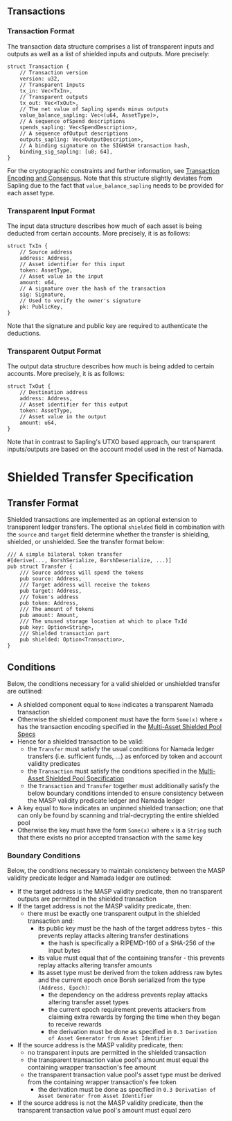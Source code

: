 
## Transactions

### Transaction Format
The transaction data structure comprises a list of transparent inputs
and outputs as well as a list of shielded inputs and outputs. More
precisely:
```
struct Transaction {
    // Transaction version
    version: u32,
    // Transparent inputs
    tx_in: Vec<TxIn>,
    // Transparent outputs
    tx_out: Vec<TxOut>,
    // The net value of Sapling spends minus outputs
    value_balance_sapling: Vec<(u64, AssetType)>,
    // A sequence ofSpend descriptions
    spends_sapling: Vec<SpendDescription>,
    // A sequence ofOutput descriptions
    outputs_sapling: Vec<OutputDescription>,
    // A binding signature on the SIGHASH transaction hash,
    binding_sig_sapling: [u8; 64],
}
```
For the cryptographic constraints and further information, see
[Transaction Encoding and Consensus](https://zips.z.cash/protocol/protocol.pdf#txnencoding).
Note that this structure slightly deviates from Sapling due to
the fact that `value_balance_sapling` needs to be provided for
each asset type.

### Transparent Input Format
The input data structure describes how much of each asset is
being deducted from certain accounts. More precisely, it is as follows:
```
struct TxIn {
    // Source address
    address: Address,
    // Asset identifier for this input
    token: AssetType,
    // Asset value in the input
    amount: u64,
    // A signature over the hash of the transaction
    sig: Signature,
    // Used to verify the owner's signature
    pk: PublicKey,
}
```
Note that the signature and public key are required to authenticate
the deductions.
### Transparent Output Format
The output data structure describes how much is being added to
certain accounts. More precisely, it is as follows:
```
struct TxOut {
    // Destination address
    address: Address,
    // Asset identifier for this output
    token: AssetType,
    // Asset value in the output
    amount: u64,
}
```
Note that in contrast to Sapling's UTXO based approach, our
transparent inputs/outputs are based on the account model used
in the rest of Namada.

# Shielded Transfer Specification
## Transfer Format
Shielded transactions are implemented as an optional extension to transparent ledger transfers. The optional `shielded` field in combination with the `source` and `target` field determine whether the transfer is shielding, shielded, or unshielded. See the transfer format below:
```
/// A simple bilateral token transfer
#[derive(..., BorshSerialize, BorshDeserialize, ...)]
pub struct Transfer {
    /// Source address will spend the tokens
    pub source: Address,
    /// Target address will receive the tokens
    pub target: Address,
    /// Token's address
    pub token: Address,
    /// The amount of tokens
    pub amount: Amount,
    /// The unused storage location at which to place TxId
    pub key: Option<String>,
    /// Shielded transaction part
    pub shielded: Option<Transaction>,
}
```
## Conditions
Below, the conditions necessary for a valid shielded or unshielded transfer are outlined:
* A shielded component equal to `None` indicates a transparent Namada transaction
* Otherwise the shielded component must have the form `Some(x)` where `x` has the transaction encoding specified in the [Multi-Asset Shielded Pool Specs]()
* Hence for a shielded transaction to be valid:
  * the `Transfer` must satisfy the usual conditions for Namada ledger transfers (i.e. sufficient funds, ...) as enforced by token and account validity predicates
  * the `Transaction` must satisfy the conditions specified in the [Multi-Asset Shielded Pool Specification](https://github.com/anoma/masp/blob/main/docs/multi-asset-shielded-pool.pdf)
  * the `Transaction` and `Transfer` together must additionally satisfy the below boundary conditions intended to ensure consistency between the MASP validity predicate ledger and Namada ledger
* A key equal to `None` indicates an unpinned shielded transaction; one that can only be found by scanning and trial-decrypting the entire shielded pool
* Otherwise the key must have the form `Some(x)` where `x` is a `String` such that there exists no prior accepted transaction with the same key

### Boundary Conditions
Below, the conditions necessary to maintain consistency between the MASP validity predicate ledger and Namada ledger are outlined:
* If the target address is the MASP validity predicate, then no transparent outputs are permitted in the shielded transaction
* If the target address is not the MASP validity predicate, then:
  * there must be exactly one transparent output in the shielded transaction and:
    * its public key must be the hash of the target address bytes - this prevents replay attacks altering transfer destinations
      * the hash is specifically a RIPEMD-160 of a SHA-256 of the input bytes
    * its value must equal that of the containing transfer - this prevents replay attacks altering transfer amounts
    * its asset type must be derived from the token address raw bytes and the current epoch once Borsh serialized from the type `(Address, Epoch)`:
      * the dependency on the address prevents replay attacks altering transfer asset types
      * the current epoch requirement prevents attackers from claiming extra rewards by forging the time when they began to receive rewards
      * the derivation must be done as specified in `0.3 Derivation of Asset Generator from Asset Identifier`
* If the source address is the MASP validity predicate, then:
  * no transparent inputs are permitted in the shielded transaction
  * the transparent transaction value pool's amount must equal the containing wrapper transaction's fee amount
  * the transparent transaction value pool's asset type must be derived from the containing wrapper transaction's fee token
    * the derivation must be done as specified in `0.3 Derivation of Asset Generator from Asset Identifier`
* If the source address is not the MASP validity predicate, then the transparent transaction value pool's amount must equal zero